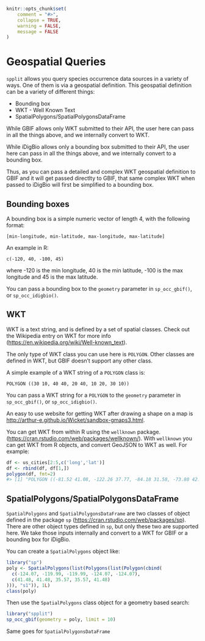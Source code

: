 <!--
%\VignetteEngine{knitr::knitr}
%\VignetteIndexEntry{Geospatial Queries}
%\VignetteEncoding{UTF-8}
-->

```r
knitr::opts_chunk$set(
	comment = "#>",
	collapse = TRUE,
	warning = FALSE,
	message = FALSE
)
```

Geospatial Queries
==================

`spplit` allows you query species occurrence data sources in a variety of ways. One of them
is via a geospatial definition. This geospatial definition can be a variety of different
things:

* Bounding box
* WKT - Well Known Text
* SpatialPolygons/SpatialPolygonsDataFrame

While GBIF allows only WKT submitted to their API, the user here can pass in all the things
above, and we internally convert to WKT.

While iDigBio allows only a bounding box submitted to their API, the user here can pass in
all the things above, and we internally convert to a bounding box.

Thus, as you can pass a detailed and complex WKT geospatial definition to GBIF and
it will get passed directlty to GBIF, that same complex WKT when passed to iDigBio will
first be simplified to a bounding box.

## Bounding boxes

A bounding box is a simple numeric vector of length 4, with the following format:

`[min-longitude, min-latitude, max-longitude, max-latitude]`

An example in R:

`c(-120, 40, -100, 45)`

where -120 is the min longitude, 40 is the min latitude, -100 is the max longitude
and 45 is the max latitude.

You can pass a bounding box to the `geometry` parameter in `sp_occ_gbif()`, or 
`sp_occ_idigbio()`. 

## WKT

WKT is a text string, and is defined by a set of spatial classes. Check out the Wikipedia entry
on WKT for more info ([https://en.wikipedia.org/wiki/Well-known_text](https://en.wikipedia.org/wiki/Well-known_text)).

The only type of WKT class you can use here is `POLYGON`. Other classes are defined in WKT,
but GBIF doesn't support any other class.

A simple example of a WKT string of a `POLYGON` class is:

```
POLYGON ((30 10, 40 40, 20 40, 10 20, 30 10))
```

You can pass a WKT string for a `POLYGON` to the `geometry` parameter in `sp_occ_gbif()`, or 
`sp_occ_idigbio()`. 

An easy to use website for getting WKT after drawing a shape on a map is
[http://arthur-e.github.io/Wicket/sandbox-gmaps3.html](http://arthur-e.github.io/Wicket/sandbox-gmaps3.html).

You can get WKT from within R using the `wellknown` package.
([https://cran.rstudio.com/web/packages/wellknown/](https://cran.rstudio.com/web/packages/wellknown/)).
With `wellknown` you can get WKT from R objects, and convert GeoJSON to WKT as well. For example:

```r
df <- us_cities[2:5,c('long','lat')]
df <- rbind(df, df[1,])
polygon(df, fmt=2)
#> [1] "POLYGON ((-81.52 41.08, -122.26 37.77, -84.18 31.58, -73.80 42.67, -81.52 41.08))"
```

## SpatialPolygons/SpatialPolygonsDataFrame

`SpatialPolygons` and `SpatialPolygonsDataFrame` are two classes of object defined in the
package `sp` ([https://cran.rstudio.com/web/packages/sp](https://cran.rstudio.com/web/packages/sp)).
There are other object types defined in `sp`, but only these two are supported here.
We take those inputs internally and convert to a WKT for GBIF or a bounding box for
iDigBio.

You can create a `SpatialPolygons` object like:

```r
library("sp")
poly <- SpatialPolygons(list(Polygons(list(Polygon(cbind(
  c(-124.07, -119.99, -119.99, -124.07, -124.07),
  c(41.48, 41.48, 35.57, 35.57, 41.48)
))), "s1")), 1L)
class(poly)
```

Then use the `SpatialPolygons` class object for a geometry based search:

```r
library("spplit")
sp_occ_gbif(geometry = poly, limit = 10)
```

Same goes for `SpatialPolygonsDataFrame`
